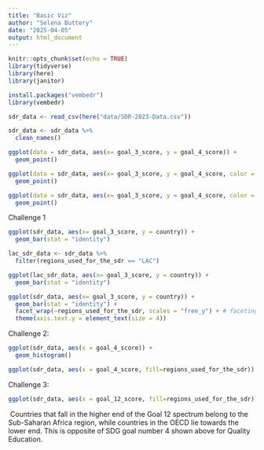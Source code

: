 ```yaml
---
title: "Basic Viz"
author: "Selena Buttery"
date: "2025-04-05"
output: html_document
---
```


```r
knitr::opts_chunk$set(echo = TRUE)
library(tidyverse)
library(here)
library(janitor)

install.packages("vembedr")
library(vembedr)
```

```r
sdr_data <- read_csv(here("data/SDR-2023-Data.csv"))

sdr_data <- sdr_data %>% 
  clean_names()
```

```r
ggplot(data = sdr_data, aes(x= goal_3_score, y = goal_4_score)) +
  geom_point()
```

```r
ggplot(data = sdr_data, aes(x= goal_3_score, y = goal_4_score, color = regions_used_for_the_sdr)) +
  geom_point()
```

```r
ggplot(data = sdr_data, aes(x= goal_3_score, y = goal_4_score, color = goal_5_score)) +
  geom_point()
```

Challenge 1

```r
ggplot(sdr_data, aes(x= goal_3_score, y = country)) +
  geom_bar(stat = "identity")
```

```r
lac_sdr_data <- sdr_data %>% 
  filter(regions_used_for_the_sdr == "LAC")

ggplot(lac_sdr_data, aes(x= goal_3_score, y = country)) +
  geom_bar(stat = "identity") 
```

```r
ggplot(sdr_data, aes(x= goal_3_score, y = country)) +
  geom_bar(stat = "identity") +
  facet_wrap(~regions_used_for_the_sdr, scales = "free_y") + # faceting for regions
  theme(axis.text.y = element_text(size = 4)) 
```

Challenge 2:

```r
ggplot(sdr_data, aes(x = goal_4_score)) +
  geom_histogram()
```

```r
ggplot(sdr_data, aes(x = goal_4_score, fill=regions_used_for_the_sdr)) + geom_histogram(bins=33, color="black")

```

Challenge 3:

```r
ggplot(sdr_data, aes(x = goal_12_score, fill=regions_used_for_the_sdr)) + geom_histogram(bins=33, color="black")
```

 Countries that fall in the higher end of the Goal 12 spectrum belong to the Sub-Saharan Africa region, while countries in the OECD lie towards the lower end. This is opposite of SDG goal number 4 shown above for Quality Education.
